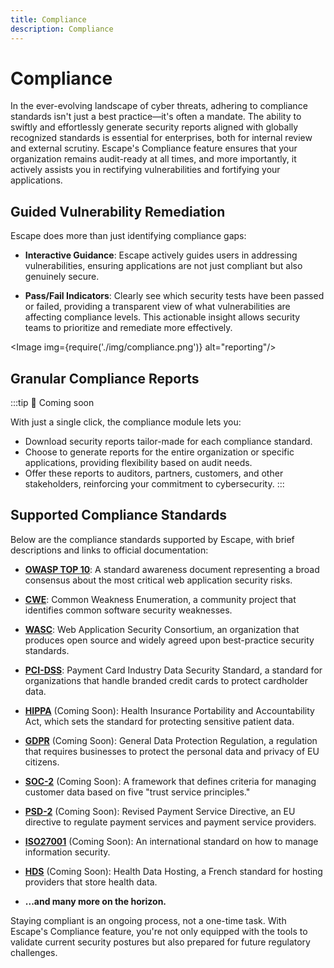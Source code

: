 ```yaml
---
title: Compliance
description: Compliance
---
```



# Compliance

In the ever-evolving landscape of cyber threats, adhering to compliance standards isn't just a best practice—it's often a mandate. The ability to swiftly and effortlessly generate security reports aligned with globally recognized standards is essential for enterprises, both for internal review and external scrutiny. Escape's Compliance feature ensures that your organization remains audit-ready at all times, and more importantly, it actively assists you in rectifying vulnerabilities and fortifying your applications.


## Guided Vulnerability Remediation

Escape does more than just identifying compliance gaps:

- **Interactive Guidance**: Escape actively guides users in addressing vulnerabilities, ensuring applications are not just compliant but also genuinely secure.
  
- **Pass/Fail Indicators**: Clearly see which security tests have been passed or failed, providing a transparent view of what vulnerabilities are affecting compliance levels. This actionable insight allows security teams to prioritize and remediate more effectively.

<Image img={require('./img/compliance.png')} alt="reporting"/>


## Granular Compliance Reports

:::tip 🌱 Coming soon

With just a single click, the compliance module lets you:

- Download security reports tailor-made for each compliance standard.
- Choose to generate reports for the entire organization or specific applications, providing flexibility based on audit needs.
- Offer these reports to auditors, partners, customers, and other stakeholders, reinforcing your commitment to cybersecurity.
:::




## Supported Compliance Standards

Below are the compliance standards supported by Escape, with brief descriptions and links to official documentation:

- [**OWASP TOP 10**](https://owasp.org/www-project-top-ten/): A standard awareness document representing a broad consensus about the most critical web application security risks.
  
- [**CWE**](https://cwe.mitre.org/): Common Weakness Enumeration, a community project that identifies common software security weaknesses.
  
- [**WASC**](http://www.webappsec.org/): Web Application Security Consortium, an organization that produces open source and widely agreed upon best-practice security standards.

- [**PCI-DSS**](https://www.pcisecuritystandards.org/pci_security/): Payment Card Industry Data Security Standard, a standard for organizations that handle branded credit cards to protect cardholder data.
  
- [**HIPPA**](https://www.hhs.gov/hipaa/) (Coming Soon): Health Insurance Portability and Accountability Act, which sets the standard for protecting sensitive patient data.
  
- [**GDPR**](https://eur-lex.europa.eu/eli/reg/2016/679/oj) (Coming Soon): General Data Protection Regulation, a regulation that requires businesses to protect the personal data and privacy of EU citizens.
  
- [**SOC-2**](https://www.aicpa.org/interestareas/frc/assuranceadvisoryservices/aicpasoc2report.html) (Coming Soon): A framework that defines criteria for managing customer data based on five "trust service principles."
  
- [**PSD-2**](https://ec.europa.eu/info/law/payment-services-psd-2-directive-eu-2015-2366_en) (Coming Soon): Revised Payment Service Directive, an EU directive to regulate payment services and payment service providers.
  
- [**ISO27001**](https://www.iso.org/isoiec-27001-information-security.html) (Coming Soon): An international standard on how to manage information security.
  
- [**HDS**](https://esante.gouv.fr/en/actors/digital-health/hosting-health-data) (Coming Soon): Health Data Hosting, a French standard for hosting providers that store health data.
  
- **...and many more on the horizon.**

Staying compliant is an ongoing process, not a one-time task. With Escape's Compliance feature, you're not only equipped with the tools to validate current security postures but also prepared for future regulatory challenges.
